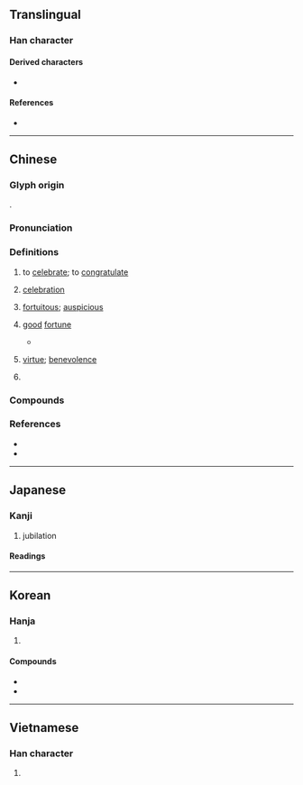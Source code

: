 {{also|庆}}
{{character info}}
==Translingual==

===Han character===
{{Han char|rn=61|rad=心|as=11|sn=15|four=00247|canj=IXE|ids=⿸⿸广⿻コ⿰丨丨⿱乛𢖻}}
{{attention|mul|it would be great to get a "stroke order diagram" for this one}}

====Derived characters====
* {{l|mul|[[櫦]], [[羻]], [[𡂻]], [[𥽝]], [[𨯙]], [[𪮿]], [[𪷸]], [[𫑭]], [[𮆯]]}}

====References====
* {{Han ref|kx=0400.130|dkj=11145|dj=0740.080|hdz=20903.090|uh=6176|ud=24950|bh=BC79|bd=48249}}

----

==Chinese==
{{zh-forms|s=庆|alt=𢙎,𢞢,𢝑}}

===Glyph origin===
{{Han etym}}
{{Han compound|廌|心|t1=legendary animal|t2=heart|ls=ic}}.

===Pronunciation===
{{zh-pron
|m=qìng
|m-s=qin4
|c=hing3
|c-t=hen1
|g=qin3
|h=pfs=khin;gd=kin4
|j=qing3
|mb=ke̿ng
|md=kéng
|mn=ml,jj,tw:khèng/ml:khiàⁿ
|mn-t=kêng3
|w=2qin
|x=qin4
|mc=y
|oc=y
|cat=v,n,a,pn
}}

===Definitions===
{{zh-hanzi}}

# to [[celebrate]]; to [[congratulate]]
#: {{zh-x|慶祝|to celebrate}}
#: {{zh-x|慶 豐收|to celebrate a bumper harvest}}
# [[celebration]]
#: {{zh-x|國慶|national day}}
#: {{zh-x|校慶|anniversary of the founding of a school or college}}
# [[fortuitous]]; [[auspicious]]
# {{lb|zh|literary}} [[good]] [[fortune]]
#* {{zh-x|積善 之 家，必 有 餘慶；積 不善 之 家，必 有 餘殃。|The family that accumulates goodness is sure to have superabundant happiness, and the family that accumulates evil is sure to have superabundant misery.|ref=Yijing}}
# {{lb|zh|obsolete}} [[virtue]]; [[benevolence]]
# {{surname|zh}}

===Compounds===
{{zh-der|慶祝|慶大霉素|慶典|慶賀|慶壽|慶幸|國慶日|不通弔慶|慶成|慶雲|寶慶|嘉慶|慶生|慶流子孫|慶曆|慶忌|慶士|慶功宴|慶功|慶伯利|具慶|吉慶|弄璋之慶|彈冠相慶|慶弔|家慶|婚喪喜慶|大慶|慶喜|慶生會|國慶|喜慶|同慶|吉慶無虞|天慶|吉凶慶弔|慶賞|懸弧之慶|普天同慶|率土同慶|積善餘慶|稱慶|祥風慶雲|拜家慶|溥天同慶|校慶|景星慶雲|週年慶|長慶集|衍慶|額手稱慶|重慶|節慶|餘慶|螽斯之慶|長慶體|誌慶|舉觴稱慶|一人有慶|休慶|作慶|先號後慶|具慶下|冥慶|協慶|合慶|吉慶花|善慶|嘉慶子|國慶節|展慶|延慶|延慶節|弔慶|忻慶|恩慶|悚慶|慶仰|慶削|慶勉|慶卹|慶卿|慶吊|慶命|慶唁|慶問|慶善|慶基|慶室|慶宥|慶幣|慶幫|慶廉|慶延|慶忌冠|慶快|慶忭|慶恤|慶悅|慶惠|慶慰|慶成宴|慶戴|慶抃|慶拜|慶施|慶旦|慶會|慶期|慶殃|慶氏學|慶泰|慶洽|慶渥|慶演|慶澤|慶煖|慶煙|慶父|慶牘|慶瑞|慶祉|慶祚|慶祥|慶福|慶禮|慶笑|慶節|慶綿|慶緒|慶羨|慶育|慶膺|慶色|慶荷|慶薀|慶裔|慶覃|慶觴|慶誕|慶謁|慶譽|慶豐司|慶賚|慶賜|慶賴|慶躍|慶輝|慶都|慶門|慶閥|慶陰|慶隆|慶霄|慶靈|慶餘|慶騰|成慶|拜慶|朝慶|榮慶|欣慶|歡慶|河清雲慶|洽慶|珍慶|瑞慶|瑞慶節|皇慶|祚慶|祝慶|祥慶|福慶|福慶錢|積慶|興慶|舉手相慶|行慶|表慶|覃慶|誕慶|貤慶|賀慶|賜慶|賞慶|贊慶|遐慶|遺慶|鍾慶|長慶|長慶赤|門慶|隆慶|隆慶窯|靈慶|額慶|額手慶|額手相慶|顯慶|顯慶輅|鴻慶|鴻慶宮|安慶|安慶梆子|婚慶|慶叶弄璋|慶叶弄瓦|慶溢北堂|慶衍龍孫|懋遷有慶|桐枝衍慶}}

===References===
* {{R:yue:Hanzi}}
* {{R:twedu|A01424}}

----

==Japanese==

===Kanji===
{{ja-kanji|grade=c|rs=心11}}

# jubilation

====Readings====
{{ja-readings
|goon=きょう
|kanon=けい
|kun=よ-い, よろこ-ぶ
}}

----

==Korean==

===Hanja===
{{ko-hanja|경사|경}}

# {{hanja form of|경|[[celebration]]}}

====Compounds====
* {{ko-l|경사|[[happy]] [[event]]; [[auspicious]] [[occasion]]|慶事}}
* {{ko-l|국경일|[[national]] [[holiday]]|國慶日}}

----

==Vietnamese==

===Han character===
{{vi-readings|reading=khánh, khương|rs=心11}}

# {{rfdef|vi|sort=心11}}